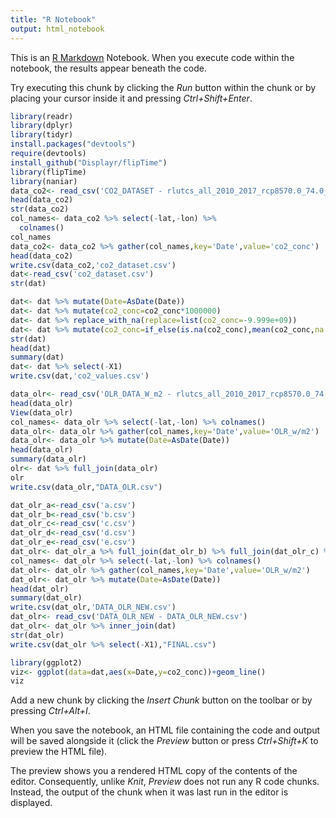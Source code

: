 ```yaml
---
title: "R Notebook"
output: html_notebook
---
```


This is an [R Markdown](http://rmarkdown.rstudio.com) Notebook. When you execute code within the notebook, the results appear beneath the code. 

Try executing this chunk by clicking the *Run* button within the chunk or by placing your cursor inside it and pressing *Ctrl+Shift+Enter*. 

```r
library(readr)
library(dplyr)
library(tidyr)
install.packages("devtools")
require(devtools)
install_github("Displayr/flipTime")
library(flipTime)
library(naniar)
data_co2<- read_csv('CO2_DATASET - rlutcs_all_2010_2017_rcp8570.0_74.0_20.0_24.0.csv')
head(data_co2)
str(data_co2)
col_names<- data_co2 %>% select(-lat,-lon) %>%
  colnames()
col_names
data_co2<- data_co2 %>% gather(col_names,key='Date',value='co2_conc')
head(data_co2)
write.csv(data_co2,'co2_dataset.csv')
dat<-read_csv('co2_dataset.csv')
str(dat)

dat<- dat %>% mutate(Date=AsDate(Date))
dat<- dat %>% mutate(co2_conc=co2_conc*1000000)
dat<- dat %>% replace_with_na(replace=list(co2_conc=-9.999e+09))
dat<- dat %>% mutate(co2_conc=if_else(is.na(co2_conc),mean(co2_conc,na.rm=TRUE),co2_conc))
str(dat)
head(dat)
summary(dat)
dat<- dat %>% select(-X1)
write.csv(dat,'co2_values.csv')

```


```r
data_olr<- read_csv('OLR_DATA_W_m2 - rlutcs_all_2010_2017_rcp8570.0_74.0_20.0_24.0.csv')
head(data_olr)
View(data_olr)
col_names<- data_olr %>% select(-lat,-lon) %>% colnames()
data_olr<- data_olr %>% gather(col_names,key='Date',value='OLR_w/m2')
data_olr<- data_olr %>% mutate(Date=AsDate(Date))
head(data_olr)
summary(data_olr)
olr<- dat %>% full_join(data_olr)
olr
write.csv(data_olr,"DATA_OLR.csv")
```


```r
dat_olr_a<-read_csv('a.csv')
dat_olr_b<-read_csv('b.csv')
dat_olr_c<-read_csv('c.csv')
dat_olr_d<-read_csv('d.csv')
dat_olr_e<-read_csv('e.csv')
dat_olr<- dat_olr_a %>% full_join(dat_olr_b) %>% full_join(dat_olr_c) %>% full_join(dat_olr_d) %>%full_join(dat_olr_e)
col_names<- dat_olr %>% select(-lat,-lon) %>% colnames()
dat_olr<- dat_olr %>% gather(col_names,key='Date',value='OLR_w/m2')
dat_olr<- dat_olr %>% mutate(Date=AsDate(Date))
head(dat_olr)
summary(dat_olr)
write.csv(dat_olr,'DATA_OLR_NEW.csv')
dat_olr<- read_csv('DATA_OLR_NEW - DATA_OLR_NEW.csv')
dat_olr<- dat_olr %>% inner_join(dat)
str(dat_olr)
write.csv(dat_olr %>% select(-X1),"FINAL.csv")
```


```r
library(ggplot2)
viz<- ggplot(data=dat,aes(x=Date,y=co2_conc))+geom_line()
viz
```

Add a new chunk by clicking the *Insert Chunk* button on the toolbar or by pressing *Ctrl+Alt+I*.

When you save the notebook, an HTML file containing the code and output will be saved alongside it (click the *Preview* button or press *Ctrl+Shift+K* to preview the HTML file).

The preview shows you a rendered HTML copy of the contents of the editor. Consequently, unlike *Knit*, *Preview* does not run any R code chunks. Instead, the output of the chunk when it was last run in the editor is displayed.
